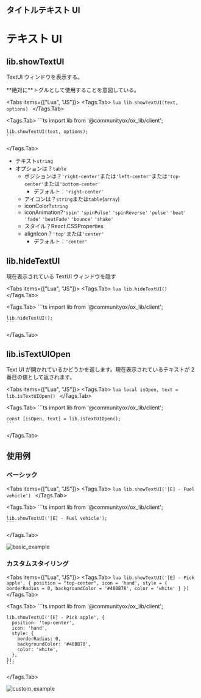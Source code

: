 ## タイトルテキスト UI


# テキスト UI

## lib.showTextUI

TextUI ウィンドウを表示する。

<Callout type="warning">
  **絶対に**トグルとして使用することを意図している。
</Callout>

<Tabs items={["Lua", "JS"]}>
  <Tags.Tab>
    ```lua
    lib.showTextUI(text, options)
    ```
  </Tags.Tab>

  <Tags.Tab>
    ```ts
    import lib from '@communityox/ox_lib/client';

    lib.showTextUI(text, options);
    ```

  </Tags.Tab>
</Tabs>

- テキスト`string`
- オプションは？`table`
  - ポジションは？`'right-center'`または`'left-center'`または`'top-center'`または`'bottom-center'`
    - デフォルト：`'right-center'`
  - アイコンは？`string`または`table`(`array`)
  - iconColor?`string`
  - iconAnimation?`'spin'` `'spinPulse'` `'spinReverse'` `'pulse'` `'beat'` `'fade'` `'beatFade'` `'bounce'` `'shake'`
  - スタイル？React.CSSProperties
  - alignIcon？`'top'`または`'center'`
    - デフォルト：`'center'`

## lib.hideTextUI

現在表示されている TextUI ウィンドウを隠す

<Tabs items={["Lua", "JS"]}>
  <Tags.Tab>
    ```lua
    lib.hideTextUI()
    ```
  </Tags.Tab>

  <Tags.Tab>
    ```ts
    import lib from '@communityox/ox_lib/client';

    lib.hideTextUI();
    ```

  </Tags.Tab>
</Tabs>

## lib.isTextUIOpen

Text UI が開かれているかどうかを返します。現在表示されているテキストが 2 番目の値として返されます。

<Tabs items={["Lua", "JS"]}>
  <Tags.Tab>
    ```lua
    local isOpen, text = lib.isTextUIOpen()
    ```
  </Tags.Tab>

  <Tags.Tab>
    ```ts
    import lib from '@communityox/ox_lib/client';

    const [isOpen, text] = lib.isTextUIOpen();
    ```

  </Tags.Tab>
</Tabs>

## 使用例

### ベーシック

<Tabs items={["Lua", "JS"]}>
  <Tags.Tab>
    ```lua
    lib.showTextUI('[E] - Fuel vehicle')
    ```
  </Tags.Tab>

  <Tags.Tab>
    ```ts
    import lib from '@communityox/ox_lib/client';

    lib.showTextUI('[E] - Fuel vehicle');
    ```

  </Tags.Tab>
</Tabs>

![basic_example](https://i.imgur.com/uZS40fD.png)

### カスタムスタイリング

<Tabs items={["Lua", "JS"]}>
  <Tags.Tab>
    ```lua
    lib.showTextUI('[E] - Pick apple', {
        position = "top-center",
        icon = 'hand',
        style = {
            borderRadius = 0,
            backgroundColor = '#48BB78',
            color = 'white'
        }
    })
    ```
  </Tags.Tab>

  <Tags.Tab>
    ```ts
    import lib from '@communityox/ox_lib/client';

    lib.showTextUI('[E] - Pick apple', {
      position: 'top-center',
      icon: 'hand',
      style: {
        borderRadius: 0,
        backgroundColor: '#48BB78',
        color: 'white',
      },
    });
    ```

  </Tags.Tab>
</Tabs>

![custom_example](https://i.imgur.com/sy9lPC0.png)

